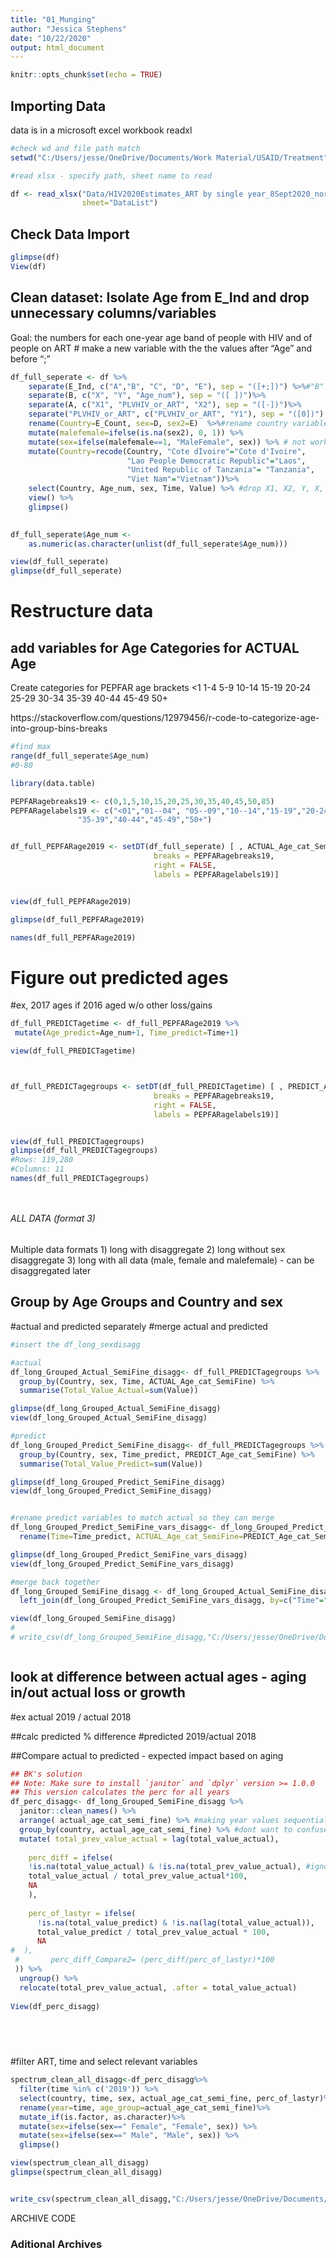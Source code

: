 ```yaml
---
title: "01_Munging" 
author: "Jessica Stephens"
date: "10/22/2020"
output: html_document
---
```


```r
knitr::opts_chunk$set(echo = TRUE)
```


## Importing Data

data is in a microsoft excel workbook
readxl

```r

#check wd and file path match
setwd("C:/Users/jesse/OneDrive/Documents/Work Material/USAID/Treatment")

#read xlsx - specify path, sheet name to read

df <- read_xlsx("Data/HIV2020Estimates_ART by single year_8Sept2020_norow.xlsx",
                sheet="DataList") 


```


## Check Data Import


```r

glimpse(df)
View(df)

```




## Clean dataset: Isolate Age from E_Ind and drop unnecessary columns/variables

Goal: the numbers for each one-year age band of people with HIV and of people on ART
# make a new variable with the the values after "Age" and before ";"
```r



df_full_seperate <- df %>% 
    separate(E_Ind, c("A","B", "C", "D", "E"), sep = "([+;])") %>%#"B" holds the age
    separate(B, c("X", "Y", "Age_num"), sep = "([ ])")%>%
    separate(A, c("X1", "PLVHIV_or_ART", "X2"), sep = "([-])")%>%
    separate("PLVHIV_or_ART", c("PLVHIV_or_ART", "Y1"), sep = "([0])") %>% #drop 0 from PLHIV vs ART
    rename(Country=E_Count, sex=D, sex2=E)  %>%#rename country variable and vars with sex
    mutate(malefemale=ifelse(is.na(sex2), 0, 1)) %>%
    mutate(sex=ifelse(malefemale==1, "MaleFemale", sex)) %>% # not working to change sex here %>%
    mutate(Country=recode(Country, "Cote dIvoire"="Cote d'Ivoire", 
                          "Lao People Democratic Republic"="Laos",
                          "United Republic of Tanzania"= "Tanzania",
                          "Viet Nam"="Vietnam"))%>%
    select(Country, Age_num, sex, Time, Value) %>% #drop X1, X2, Y, X, C,Y1, sex2 Rounded
    view() %>%
    glimpse()
  

df_full_seperate$Age_num <-
    as.numeric(as.character(unlist(df_full_seperate$Age_num)))

view(df_full_seperate)
glimpse(df_full_seperate)

```



#############################################
# Restructure data
##############################################

## add variables for Age Categories for ACTUAL Age

Create categories for PEPFAR age brackets
<1
1-4
5-9
10-14
15-19
20-24
25-29
30-34
35-39
40-44
45-49
50+


https://stackoverflow.com/questions/12979456/r-code-to-categorize-age-into-group-bins-breaks 


```r
#find max
range(df_full_seperate$Age_num)
#0-80

library(data.table)

PEPFARagebreaks19 <- c(0,1,5,10,15,20,25,30,35,40,45,50,85)
PEPFARagelabels19 <- c("<01","01--04", "05--09","10--14","15-19","20-24","25-29","30-34",
               "35-39","40-44","45-49","50+")


df_full_PEPFARage2019 <- setDT(df_full_seperate) [ , ACTUAL_Age_cat_SemiFine := cut(Age_num, 
                                breaks = PEPFARagebreaks19, 
                                right = FALSE, 
                                labels = PEPFARagelabels19)]


view(df_full_PEPFARage2019)

glimpse(df_full_PEPFARage2019)

names(df_full_PEPFARage2019)

```




# Figure out predicted ages 
#ex, 2017 ages if 2016 aged w/o other loss/gains


```r

df_full_PREDICTagetime <- df_full_PEPFARage2019 %>%
 mutate(Age_predict=Age_num+1, Time_predict=Time+1)

view(df_full_PREDICTagetime)



df_full_PREDICTagegroups <- setDT(df_full_PREDICTagetime) [ , PREDICT_Age_cat_SemiFine := cut(Age_predict, 
                                breaks = PEPFARagebreaks19, 
                                right = FALSE, 
                                labels = PEPFARagelabels19)]


view(df_full_PREDICTagegroups)
glimpse(df_full_PREDICTagegroups)
#Rows: 119,280
#Columns: 11
names(df_full_PREDICTagegroups)




```



<!-- ############################################################################## -->
<!-- Multiple possible data formats, see archive for 1 & 2 -->
<!-- 1) long with disaggregate (<15 no disaggregate) -->
<!-- 2) long without sex disaggregate -->
<!-- 3) long with all data (male, female and malefemale) - can be disaggregated later -->




###########################################################
######    ALL DATA (format 3) ######
###########################################################


Multiple data formats
1) long with disaggregate
2) long without sex disaggregate
3) long with all data (male, female and malefemale) - can be disaggregated later


## Group by Age Groups and Country and sex
#actual and predicted separately
#merge actual and predicted

```r

#insert the df_long_sexdisagg

#actual
df_long_Grouped_Actual_SemiFine_disagg<- df_full_PREDICTagegroups %>%
  group_by(Country, sex, Time, ACTUAL_Age_cat_SemiFine) %>%
  summarise(Total_Value_Actual=sum(Value))

glimpse(df_long_Grouped_Actual_SemiFine_disagg)
view(df_long_Grouped_Actual_SemiFine_disagg)

#predict
df_long_Grouped_Predict_SemiFine_disagg<- df_full_PREDICTagegroups %>%
  group_by(Country, sex, Time_predict, PREDICT_Age_cat_SemiFine) %>%
  summarise(Total_Value_Predict=sum(Value))

glimpse(df_long_Grouped_Predict_SemiFine_disagg)
view(df_long_Grouped_Predict_SemiFine_disagg)


#rename predict variables to match actual so they can merge
df_long_Grouped_Predict_SemiFine_vars_disagg<- df_long_Grouped_Predict_SemiFine_disagg %>%
  rename(Time=Time_predict, ACTUAL_Age_cat_SemiFine=PREDICT_Age_cat_SemiFine)

glimpse(df_long_Grouped_Predict_SemiFine_vars_disagg)
view(df_long_Grouped_Predict_SemiFine_vars_disagg)

#merge back together
df_long_Grouped_SemiFine_disagg <- df_long_Grouped_Actual_SemiFine_disagg %>% 
  left_join(df_long_Grouped_Predict_SemiFine_vars_disagg, by=c("Time"="Time", "ACTUAL_Age_cat_SemiFine"="ACTUAL_Age_cat_SemiFine","Country"="Country", "sex"="sex"))

view(df_long_Grouped_SemiFine_disagg)
# 
# write_csv(df_long_Grouped_SemiFine_disagg,"C:/Users/jesse/OneDrive/Documents/Work Material/USAID/Treatment/Data/Output/Spectrum_long_grouped_20200914.csv", na="")



```






## look at difference between actual ages - aging in/out actual loss or growth 
#ex actual 2019 / actual 2018

##calc predicted % difference
#predicted 2019/actual 2018

##Compare actual to predicted - expected impact based on aging


```r

## BK's solution
## Note: Make sure to install `janitor` and `dplyr` version >= 1.0.0
## This version calculates the perc for all years
df_perc_disagg<- df_long_Grouped_SemiFine_disagg %>%
  janitor::clean_names() %>% 
  arrange( actual_age_cat_semi_fine) %>% #making year values sequential 
  group_by(country, actual_age_cat_semi_fine) %>% #dont want to confuse the countries or hiv/art obs - keep lag/lead in these groups
  mutate( total_prev_value_actual = lag(total_value_actual),
    
    perc_diff = ifelse(
    !is.na(total_value_actual) & !is.na(total_prev_value_actual), #ignore the values that are empty (na)
    total_value_actual / total_prev_value_actual*100, 
    NA
    ),
    
    perc_of_lastyr = ifelse(
      !is.na(total_value_predict) & !is.na(lag(total_value_actual)),
      total_value_predict / total_prev_value_actual * 100,
      NA
#  ),
 #       perc_diff_Compare2= (perc_diff/perc_of_lastyr)*100
 )) %>% 
  ungroup() %>% 
  relocate(total_prev_value_actual, .after = total_value_actual)
  
View(df_perc_disagg)
  


  

```



#filter ART, time and select relevant variables



```r
spectrum_clean_all_disagg<-df_perc_disagg%>%
  filter(time %in% c('2019')) %>%
  select(country, time, sex, actual_age_cat_semi_fine, perc_of_lastyr)%>%
  rename(year=time, age_group=actual_age_cat_semi_fine)%>%
  mutate_if(is.factor, as.character)%>%
  mutate(sex=ifelse(sex==" Female", "Female", sex)) %>%
  mutate(sex=ifelse(sex==" Male", "Male", sex)) %>%
  glimpse()

view(spectrum_clean_all_disagg)
glimpse(spectrum_clean_all_disagg)


write_csv(spectrum_clean_all_disagg,"C:/Users/jesse/OneDrive/Documents/Work Material/USAID/Treatment/Data/Output/spectrum_clean_all_total_20201123_FY20.csv", na="")

```







#################################   ARCHIVE CODE ##############################

<!-- ## Start with long non-disaggregated because it has all age groups "MaleFemale" -->

<!-- #### SKIP BELOW FOR SEX DISAGGREGATE DATA OR ALL THE WAY TO BOTTOM TOTAL DATASET (MALEFEMALE, MALE, FEMALE) -->


<!-- ########################################################### -->
<!-- ######    NO DISAGGREGATE (format 1) ###### -->
<!-- ########################################################### -->

<!-- ```{r load, echo=FALSE} -->

<!-- #2 -->
<!--   #drop the malefemale==0 and sex -->

<!-- df_long_total <- df_full_PREDICTagegroups %>% -->
<!--     subset(sex="MaleFemale") %>% -->
<!--     select(!sex) %>% -->
<!--     glimpse() -->


<!-- # df_long_total <- df_full_PREDICTagegroups %>% -->
<!-- #     subset(malefemale==1) %>% -->
<!-- #     select(!malefemale) %>% -->
<!-- #     select(!sex) %>% -->
<!-- #     glimpse() -->
<!-- #    -->
<!-- view(df_long_total) -->
<!-- glimpse(df_long_total) -->

<!-- #Rows: 45,360 -->
<!-- #Columns: 9 -->
<!-- #  -->
<!-- # write_csv(df_long_total,"C:/Users/jesse/OneDrive/Documents/Work Material/USAID/Treatment/Data/Output/Spectrum_long_20200914.csv", na="") -->
<!-- ``` -->



<!-- ## Group by Age Groups and Country  -->
<!-- #actual and predicted separately -->
<!-- #merge actual and predicted -->

<!-- ```{r load, echo=FALSE} -->

<!-- #insert the df_long_total -->

<!-- #actual -->
<!-- df_long_Grouped_Actual_SemiFine<- df_long_total %>% -->
<!--   group_by(Country, Time, ACTUAL_Age_cat_SemiFine) %>% -->
<!--   summarise(Total_Value_Actual=sum(Value)) -->

<!-- glimpse(df_long_Grouped_Actual_SemiFine) -->
<!-- view(df_long_Grouped_Actual_SemiFine) -->

<!-- #predict -->
<!-- df_long_Grouped_Predict_SemiFine<- df_long_total %>% -->
<!--   group_by(Country, Time_predict, PREDICT_Age_cat_SemiFine) %>% -->
<!--   summarise(Total_Value_Predict=sum(Value)) -->

<!-- glimpse(df_long_Grouped_Predict_SemiFine) -->
<!-- view(df_long_Grouped_Predict_SemiFine) -->


<!-- #rename predict variables to match actual so they can merge -->
<!-- df_long_Grouped_Predict_SemiFine_vars<- df_long_Grouped_Predict_SemiFine %>% -->
<!--   rename(Time=Time_predict, ACTUAL_Age_cat_SemiFine=PREDICT_Age_cat_SemiFine) -->

<!-- glimpse(df_long_Grouped_Predict_SemiFine_vars) -->
<!-- view(df_long_Grouped_Predict_SemiFine_vars) -->

<!-- #merge back together -->
<!-- df_long_Grouped_SemiFine <- df_long_Grouped_Actual_SemiFine %>%  -->
<!--   left_join(df_long_Grouped_Predict_SemiFine_vars, by=c("Time"="Time", "ACTUAL_Age_cat_SemiFine"="ACTUAL_Age_cat_SemiFine","Country"="Country")) -->

<!-- view(df_long_Grouped_SemiFine) -->





<!-- ``` -->






<!-- ## look at difference between actual ages - aging in/out actual loss or growth  -->
<!-- #ex actual 2019 / actual 2018 -->

<!-- ##calc predicted % difference -->
<!-- #predicted 2019/actual 2018 -->

<!-- ##Compare actual to predicted - expected impact based on aging -->


<!-- ```{r load, echo=FALSE} -->

<!-- ## BK's solution -->
<!-- ## Note: Make sure to install `janitor` and `dplyr` version >= 1.0.0 -->
<!-- ## This version calculates the perc for all years -->
<!-- df_perc<- df_long_Grouped_SemiFine %>% -->
<!--   janitor::clean_names() %>%  -->
<!--   arrange(actual_age_cat_semi_fine) %>% #making year values sequential  -->
<!--   group_by(country, actual_age_cat_semi_fine) %>% #dont want to confuse the countries or hiv/art obs - keep lag/lead in these groups -->
<!--   mutate( total_prev_value_actual = lag(total_value_actual), -->

<!--     perc_diff = ifelse( -->
<!--     !is.na(total_value_actual) & !is.na(total_prev_value_actual), #ignore the values that are empty (na) -->
<!--     total_value_actual / total_prev_value_actual*100,  -->
<!--     NA -->
<!--     ), -->

<!--     perc_of_lastyr = ifelse( -->
<!--       !is.na(total_value_predict) & !is.na(lag(total_value_actual)), -->
<!--       total_value_predict / total_prev_value_actual * 100, -->
<!--       NA -->
<!-- #  ), -->
<!--  #       perc_diff_Compare2= (perc_diff/perc_of_lastyr)*100 -->
<!--  )) %>%  -->
<!--   ungroup() %>%  -->
<!--   relocate(total_prev_value_actual, .after = total_value_actual) -->

<!-- View(df_perc) -->





<!-- ``` -->



<!-- #filter ART, time and select relevant variables -->


<!-- ```{r load, echo=FALSE} -->
<!-- spectrum_clean_all<-df_perc%>% -->
<!--   filter(time %in% c( '2019')) %>% -->
<!--   select(country, time, actual_age_cat_semi_fine,   perc_of_lastyr)%>% -->
<!--     rename(year=time, age_group=actual_age_cat_semi_fine)%>% -->
<!--     mutate_if(is.factor, as.character)%>% -->
<!--   glimpse() -->

<!-- view(spectrum_clean_all) -->
<!-- write_csv(spectrum_clean_all,"C:/Users/jesse/OneDrive/Documents/Work Material/USAID/Treatment/Data/Output/spectrum_clean_all_20200916.csv", na="") -->

<!-- ``` -->










<!-- ########################################################### -->
<!-- ######    SEX DISAGGREGATE (format 2) ###### -->
<!-- ########################################################### -->


<!-- Multiple data formats -->
<!-- 1) long with disaggregate -->
<!-- 2) long without sex disaggregate -->
<!-- 3) long with all data (male, female and malefemale) - can be disaggregated later -->
<!-- ```{r load, echo=FALSE} -->


<!-- #1 -->
<!--   #drop the malefemale==1 -->
<!-- df_long_sexdisagg <- df_full_PREDICTagegroups %>% -->
<!--     subset(sex!=2) %>% -->
<!--     view() -->

<!-- view(df_long_sexdisagg) -->
<!-- glimpse(df_long_sexdisagg) -->
<!-- #Rows: 73,920 -->
<!-- #Columns: 10 -->

<!-- # write_csv(df_long_sexdisagg,"C:/Users/jesse/OneDrive/Documents/Work Material/USAID/Treatment/Data/Output/Spectrum_long_sexdisagg_20200914.csv", na="") -->

<!-- ``` -->





<!-- ## Group by Age Groups and Country and sex -->
<!-- #actual and predicted separately -->
<!-- #merge actual and predicted -->

<!-- ```{r load, echo=FALSE} -->

<!-- #insert the df_long_sexdisagg -->

<!-- #actual -->
<!-- df_long_Grouped_Actual_SemiFine_disagg<- df_long_sexdisagg %>% -->
<!--   group_by(Country, sex, Time, ACTUAL_Age_cat_SemiFine) %>% -->
<!--   summarise(Total_Value_Actual=sum(Value)) -->

<!-- glimpse(df_long_Grouped_Actual_SemiFine_disagg) -->
<!-- view(df_long_Grouped_Actual_SemiFine_disagg) -->

<!-- #predict -->
<!-- df_long_Grouped_Predict_SemiFine_disagg<- df_long_sexdisagg %>% -->
<!--   group_by(Country, sex, Time_predict, PREDICT_Age_cat_SemiFine) %>% -->
<!--   summarise(Total_Value_Predict=sum(Value)) -->

<!-- glimpse(df_long_Grouped_Predict_SemiFine_disagg) -->
<!-- view(df_long_Grouped_Predict_SemiFine_disagg) -->


<!-- #rename predict variables to match actual so they can merge -->
<!-- df_long_Grouped_Predict_SemiFine_vars_disagg<- df_long_Grouped_Predict_SemiFine_disagg %>% -->
<!--   rename(Time=Time_predict, ACTUAL_Age_cat_SemiFine=PREDICT_Age_cat_SemiFine) -->

<!-- glimpse(df_long_Grouped_Predict_SemiFine_vars_disagg) -->
<!-- view(df_long_Grouped_Predict_SemiFine_vars_disagg) -->

<!-- #merge back together -->
<!-- df_long_Grouped_SemiFine_disagg <- df_long_Grouped_Actual_SemiFine_disagg %>%  -->
<!--   left_join(df_long_Grouped_Predict_SemiFine_vars_disagg, by=c("Time"="Time", "ACTUAL_Age_cat_SemiFine"="ACTUAL_Age_cat_SemiFine","Country"="Country", "sex"="sex")) -->

<!-- view(df_long_Grouped_SemiFine_disagg) -->





<!-- ``` -->






<!-- ## look at difference between actual ages - aging in/out actual loss or growth  -->
<!-- #ex actual 2019 / actual 2018 -->

<!-- ##calc predicted % difference -->
<!-- #predicted 2019/actual 2018 -->

<!-- ##Compare actual to predicted - expected impact based on aging -->


<!-- ```{r load, echo=FALSE} -->

<!-- ## BK's solution -->
<!-- ## Note: Make sure to install `janitor` and `dplyr` version >= 1.0.0 -->
<!-- ## This version calculates the perc for all years -->
<!-- df_perc_disagg<- df_long_Grouped_SemiFine_disagg %>% -->
<!--   janitor::clean_names() %>%  -->
<!--   arrange( actual_age_cat_semi_fine) %>% #making year values sequential  -->
<!--   group_by(country, actual_age_cat_semi_fine) %>% #dont want to confuse the countries or hiv/art obs - keep lag/lead in these groups -->
<!--   mutate( total_prev_value_actual = lag(total_value_actual), -->

<!--     perc_diff = ifelse( -->
<!--     !is.na(total_value_actual) & !is.na(total_prev_value_actual), #ignore the values that are empty (na) -->
<!--     total_value_actual / total_prev_value_actual*100,  -->
<!--     NA -->
<!--     ), -->

<!--     perc_of_lastyr = ifelse( -->
<!--       !is.na(total_value_predict) & !is.na(lag(total_value_actual)), -->
<!--       total_value_predict / total_prev_value_actual * 100, -->
<!--       NA -->
<!-- #  ), -->
<!--  #       perc_diff_Compare2= (perc_diff/perc_of_lastyr)*100 -->
<!--  )) %>%  -->
<!--   ungroup() %>%  -->
<!--   relocate(total_prev_value_actual, .after = total_value_actual) -->

<!-- View(df_perc_disagg) -->





<!-- ``` -->



<!-- #filter ART, time and select relevant variables -->


<!-- ```{r load, echo=FALSE} -->
<!-- spectrum_clean_disagg<-df_perc_disagg%>% -->
<!--   filter(time %in% c('2019')) %>% -->
<!--   select(country, time, sex, actual_age_cat_semi_fine, perc_of_lastyr)%>% -->
<!--   rename(year=time, age_group=actual_age_cat_semi_fine)%>% -->
<!--   mutate_if(is.factor, as.character)%>% -->
<!--   mutate(sex=ifelse(sex==" Female", "Female", "Male")) %>% -->
<!--   glimpse() -->

<!-- view(spectrum_clean_disagg) -->
<!-- glimpse(spectrum_clean_disagg) -->

<!-- write_csv(spectrum_clean_disagg,"C:/Users/jesse/OneDrive/Documents/Work Material/USAID/Treatment/Data/Output/spectrum_clean_sexdisagg_20200916.csv", na = "") -->

<!-- ``` -->













### Aditional Archives


<!-- # Figure out predicted ages  -->
<!-- #ex, 2017 ages if 2016 aged w/o other loss/gains -->


<!-- ```{r load, echo=FALSE} -->



<!-- PREDICTagebreaks <- c(0,4,9,14,19,24,29,34,39,44,49,85) -->
<!-- PREDICTagelabels <- c("0-3","4-8","9-13","14-18","19-23","24-28","29-33", -->
<!--                "34-38","39-43","44-48","49+") -->

<!-- PREDICTagebreaks18 <- c(0,9,14,19,24,29,34,39,44,49,85) -->
<!-- PREDICTagelabels18 <- c("0-8","9-13","14-18","19-23","24-28","29-33", -->
<!--                "34-38","39-43","44-48","49+") -->

<!-- df_wide_PREDICTagegroupsFINE <- setDT(df_combined_PEPFARagegroups) [ , PREDICT_Age_cat_Fine := cut(Age_num,  -->
<!--                                 breaks = PREDICTagebreaks,  -->
<!--                                 right = FALSE,  -->
<!--                                 labels = PREDICTagelabels)] -->
<!-- view(df_wide_PREDICTagegroupsFINE) -->
<!-- glimpse(df_wide_PREDICTagegroupsFINE) -->

<!-- df_wide_PREDICTagegroupsALL <- setDT(df_wide_PREDICTagegroupsFINE) [ , PREDICT_Age_cat_SemiFine := cut(Age_num,  -->
<!--                                 breaks = PREDICTagebreaks18,  -->
<!--                                 right = FALSE,  -->
<!--                                 labels = PREDICTagelabels18)] -->
<!-- view(df_wide_PREDICTagegroupsALL) -->
<!-- glimpse(df_wide_PREDICTagegroupsALL) -->

<!-- ``` -->



<!-- ## Figure out predicted ages  -->
<!-- #ex, 2017 ages if 2016 aged w/o other loss/gains -->


<!-- ```{r load, echo=FALSE} -->


<!-- for each year and actual age cat -->
<!--   do value of previous year and  -->


<!-- PRED_Value_2019(ACTUAL_Age_cat_Fine) = ACTUAL_Value_2018 (PRED_age_bands) -->


<!-- #loop over age bands -->

<!-- #long -->

<!-- for(i in Value){ -->
<!--   Pred_Value <- when Time=Time-1 & PRED_Age_cat_SemiFine=0 -->



<!--  # wide??? -->

<!--   sum(ACTUAL_Value_2018) if PRED_age_bands =  -->
<!-- } -->

<!-- PRED_Value_2019_1-9  <- ACTUAL_Value_2018_0-8 -->

<!-- PRED_Value_2019_1-9  <- ACTUAL_Value_2018_0-8 -->


<!-- ``` -->




